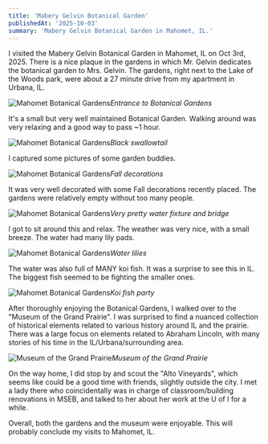 ```yaml
---
title: 'Mabery Gelvin Botanical Garden'
publishedAt: '2025-10-03'
summary: 'Mabery Gelvin Botanical Garden in Mahomet, IL.'
---
```


I visited the Mabery Gelvin Botanical Garden in Mahomet, IL on Oct 3rd, 2025. There is a nice plaque in the gardens in which Mr. Gelvin dedicates the botanical garden to Mrs. Gelvin. The gardens, right next to the Lake of the Woods park, were about a 27 minute drive from my apartment in Urbana, IL.

![Mahomet Botanical Gardens](/mahomet_botanical_garden/mahomet-botanical-garden-1.jpeg)*Entrance to Botanical Gardens*

It's a small but very well maintained Botanical Garden. Walking around was very relaxing and a good way to pass ~1 hour. 

![Mahomet Botanical Gardens](/mahomet_botanical_garden/mahomet-botanical-garden-2.jpeg)*Black swallowtail*

I captured some pictures of some garden buddies.

![Mahomet Botanical Gardens](/mahomet_botanical_garden/mahomet-botanical-garden-3.jpeg)*Fall decorations*

It was very well decorated with some Fall decorations recently placed. The gardens were relatively empty without too many people.

![Mahomet Botanical Gardens](/mahomet_botanical_garden/mahomet-botanical-garden-4.jpeg)*Very pretty water fixture and bridge*

I got to sit around this and relax. The weather was very nice, with a small breeze. The water had many lily pads.

![Mahomet Botanical Gardens](/mahomet_botanical_garden/mahomet-botanical-garden-5.jpeg)*Water lilies*

The water was also full of MANY koi fish. It was a surprise to see this in IL. The biggest fish seemed to be fighting the smaller ones.

![Mahomet Botanical Gardens](/mahomet_botanical_garden/mahomet-botanical-garden-6.jpeg)*Koi fish party*

After thoroughly enjoying the Botanical Gardens, I walked over to the "Museum of the Grand Prairie". I was surprised to find a nuanced collection of historical elements related to various history around IL and the prairie. There was a large focus on elements related to Abraham Lincoln, with many stories of his time in the IL/Urbana/surrounding area.

![Museum of the Grand Prairie](/mahomet_botanical_garden/mahomet-botanical-garden-7.jpeg)*Museum of the Grand Prairie*

On the way home, I did stop by and scout the "Alto Vineyards", which seems like could be a good time with friends, slightly outside the city. I met a lady there who coincidentally was in charge of classroom/building renovations in MSEB, and talked to her about her work at the U of I for a while.

Overall, both the gardens and the museum were enjoyable. This will probably conclude my visits to Mahomet, IL.